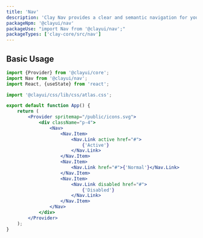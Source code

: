 ```yaml
---
title: 'Nav'
description: 'Clay Nav provides a clear and semantic navigation for your site'
packageNpm: '@clayui/nav'
packageUse: "import Nav from '@clayui/nav';"
packageTypes: ['clay-core/src/nav']
---
```


## Basic Usage

```jsx preview
import {Provider} from '@clayui/core';
import Nav from '@clayui/nav';
import React, {useState} from 'react';

import '@clayui/css/lib/css/atlas.css';

export default function App() {
	return (
		<Provider spritemap="/public/icons.svg">
			<div className="p-4">
				<Nav>
					<Nav.Item>
						<Nav.Link active href="#">
							{'Active'}
						</Nav.Link>
					</Nav.Item>
					<Nav.Item>
						<Nav.Link href="#">{'Normal'}</Nav.Link>
					</Nav.Item>
					<Nav.Item>
						<Nav.Link disabled href="#">
							{'Disabled'}
						</Nav.Link>
					</Nav.Item>
				</Nav>
			</div>
		</Provider>
	);
}
```
